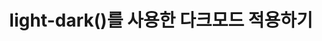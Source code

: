 ---
title: "light-dark()를 사용한 다크모드 적용하기"
description: "light-dark()를 알아보고 프로젝트에 적용해보았습니다"
publishDate: "2024.11.02"
tags:
  -
pinned: false
---